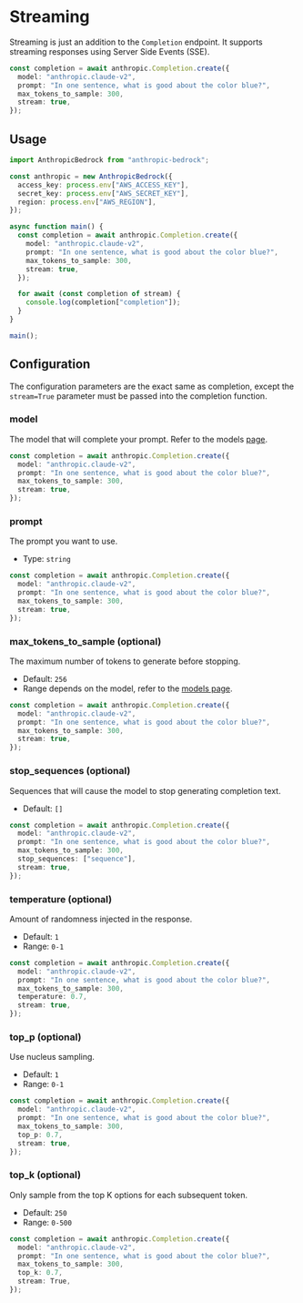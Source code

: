 # Streaming

Streaming is just an addition to the `Completion` endpoint. It supports streaming responses using Server Side Events (SSE).

```typescript
const completion = await anthropic.Completion.create({
  model: "anthropic.claude-v2",
  prompt: "In one sentence, what is good about the color blue?",
  max_tokens_to_sample: 300,
  stream: true,
});
```

## Usage

```typescript
import AnthropicBedrock from "anthropic-bedrock";

const anthropic = new AnthropicBedrock({
  access_key: process.env["AWS_ACCESS_KEY"],
  secret_key: process.env["AWS_SECRET_KEY"],
  region: process.env["AWS_REGION"],
});

async function main() {
  const completion = await anthropic.Completion.create({
    model: "anthropic.claude-v2",
    prompt: "In one sentence, what is good about the color blue?",
    max_tokens_to_sample: 300,
    stream: true,
  });

  for await (const completion of stream) {
    console.log(completion["completion"]);
  }
}

main();
```

## Configuration

The configuration parameters are the exact same as completion, except the `stream=True` parameter must be passed into the completion function.

### model

The model that will complete your prompt. Refer to the models [page](/typescript/models).

```typescript {2}
const completion = await anthropic.Completion.create({
  model: "anthropic.claude-v2",
  prompt: "In one sentence, what is good about the color blue?",
  max_tokens_to_sample: 300,
  stream: true,
});
```

### prompt

The prompt you want to use.

- Type: `string`

```typescript copy {3}
const completion = await anthropic.Completion.create({
  model: "anthropic.claude-v2",
  prompt: "In one sentence, what is good about the color blue?",
  max_tokens_to_sample: 300,
  stream: true,
});
```

### max_tokens_to_sample (optional)

The maximum number of tokens to generate before stopping.

- Default: `256`
- Range depends on the model, refer to the [models page](/typescript/models).

```typescript copy {4}
const completion = await anthropic.Completion.create({
  model: "anthropic.claude-v2",
  prompt: "In one sentence, what is good about the color blue?",
  max_tokens_to_sample: 300,
  stream: true,
});
```

### stop_sequences (optional)

Sequences that will cause the model to stop generating completion text.

- Default: `[]`

```typescript {5-7}
const completion = await anthropic.Completion.create({
  model: "anthropic.claude-v2",
  prompt: "In one sentence, what is good about the color blue?",
  max_tokens_to_sample: 300,
  stop_sequences: ["sequence"],
  stream: true,
});
```

### temperature (optional)

Amount of randomness injected in the response.

- Default: `1`
- Range: `0-1`

```typescript {5}
const completion = await anthropic.Completion.create({
  model: "anthropic.claude-v2",
  prompt: "In one sentence, what is good about the color blue?",
  max_tokens_to_sample: 300,
  temperature: 0.7,
  stream: true,
});
```

### top_p (optional)

Use nucleus sampling.

- Default: `1`
- Range: `0-1`

```typescript {5}
const completion = await anthropic.Completion.create({
  model: "anthropic.claude-v2",
  prompt: "In one sentence, what is good about the color blue?",
  max_tokens_to_sample: 300,
  top_p: 0.7,
  stream: true,
});
```

### top_k (optional)

Only sample from the top K options for each subsequent token.

- Default: `250`
- Range: `0-500`

```typescript {5}
const completion = await anthropic.Completion.create({
  model: "anthropic.claude-v2",
  prompt: "In one sentence, what is good about the color blue?",
  max_tokens_to_sample: 300,
  top_k: 0.7,
  stream: True,
});
```
